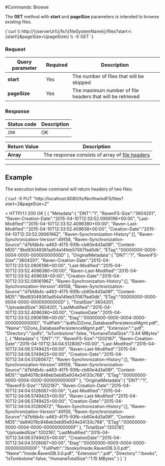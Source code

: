 
#Commands: Browse

The **GET** method with **start** and **pageSize** parameters is intended to browse existing files. 



<TabItem value="json" label="json">
<CodeBlock language="json">
{`curl \\
	http://\{serverUrl\}/fs/\{fileSystemName\}/files?start=\{start\}&pageSize=\{pageSize\}  \\
	-X GET
`}
</CodeBlock>
</TabItem>

### Request

| Query parameter | Required | Description |
| ------------- | -- | ---- |
| **start** | Yes | The number of files that will be skipped |
| **pageSize** | Yes | The maximum number of file headers that will be retrieved |

### Response

| Status code | Description |
| ----------- | - |
| `200` | OK |

| Return Value | Description |
| ------------- | ------------- |
| **Array** | The response consists of array of [file headers](../../../../../glossary/file-header.mdx) |

---

## Example

The execution below command will return headers of two files:

<TabItem value="json" label="json">
<CodeBlock language="json">
{`curl -X PUT "http://localhost:8080/fs/NorthwindFS/files?start=2&pageSize=2"

< HTTP/1.1 200 OK
[
    \{
        "Metadata":\{
            "DNT":"1",
            "RavenFS-Size":"3604201",
            "Raven-Creation-Date":"2015-04-10T12:33:52.0906196+00:00",
            "Last-Modified":"2015-04-10T12:33:52.4096380+00:00",
            "Raven-Last-Modified":"2015-04-10T12:33:52.409638+00:00",
            "Creation-Date":"2015-04-10T12:33:52.0906196Z",
            "Raven-Synchronization-History":[],
            "Raven-Synchronization-Version":49158,
            "Raven-Synchronization-Source":"d7bfdb4c-a463-4f75-93fb-cb60e4d3a08f",
            "Content-MD5":"8bd93049361ad54a14feb57067fad0db",
            "ETag":"00000000-0000-0004-0000-00000000000D"
        \},
        "OriginalMetadata":\{
            "DNT":"1",
            "RavenFS-Size":"3604201",
            "Raven-Creation-Date":"2015-04-10T12:33:52.0906196+00:00",
            "Last-Modified":"2015-04-10T12:33:52.4096380+00:00",
            "Raven-Last-Modified":"2015-04-10T12:33:52.409638+00:00",
            "Creation-Date":"2015-04-10T12:33:52.0906196Z",
            "Raven-Synchronization-History":[],
            "Raven-Synchronization-Version":49158,
            "Raven-Synchronization-Source":"d7bfdb4c-a463-4f75-93fb-cb60e4d3a08f",
            "Content-MD5":"8bd93049361ad54a14feb57067fad0db",
            "ETag":"00000000-0000-0004-0000-00000000000D"
        \},
        "TotalSize":3604201,
        "UploadedSize":3604201,
        "LastModified":"2015-04-10T12:33:52.4096380+00:00",
        "CreationDate":"2015-04-10T12:33:52.0906196+00:00",
        "Etag":"00000000-0000-0004-0000-00000000000D",
        "FullPath":"/pdfs/DZone_DatabasePersistenceMgmt.pdf",
        "Name":"DZone_DatabasePersistenceMgmt.pdf",
        "Extension":".pdf",
        "Directory":"/pdfs",
        "IsTombstone":false,
        "HumaneTotalSize":"3.44 MBytes"
    \},
    \{
        "Metadata":\{
            "DNT":"1",
            "RavenFS-Size":"1202187",
            "Raven-Creation-Date":"2015-04-10T12:34:04.5128067+00:00",
            "Last-Modified":"2015-04-10T12:34:06.5749425+00:00",
            "Raven-Last-Modified":"2015-04-10T12:34:06.5749425+00:00",
            "Creation-Date":"2015-04-10T12:34:04.5128067Z",
            "Raven-Synchronization-History":[],
            "Raven-Synchronization-Version":49159,
            "Raven-Synchronization-Source":"d7bfdb4c-a463-4f75-93fb-cb60e4d3a08f",
            "Content-MD5":"da94078c848eb5eb85e934e34133c768",
            "ETag":"00000000-0000-0004-0000-00000000000F"
        \},
        "OriginalMetadata":\{
            "DNT":"1",
            "RavenFS-Size":"1202187",
            "Raven-Creation-Date":"2015-04-10T12:34:04.5128067+00:00",
            "Last-Modified":"2015-04-10T12:34:06.5749425+00:00",
            "Raven-Last-Modified":"2015-04-10T12:34:06.5749425+00:00",
            "Creation-Date":"2015-04-10T12:34:04.5128067Z",
            "Raven-Synchronization-History":[],
            "Raven-Synchronization-Version":49159,
            "Raven-Synchronization-Source":"d7bfdb4c-a463-4f75-93fb-cb60e4d3a08f",
            "Content-MD5":"da94078c848eb5eb85e934e34133c768",
            "ETag":"00000000-0000-0004-0000-00000000000F"
        \},
        "TotalSize":1202187,
        "UploadedSize":1202187,
        "LastModified":"2015-04-10T12:34:06.5749425+00:00",
        "CreationDate":"2015-04-10T12:34:04.5128067+00:00",
        "Etag":"00000000-0000-0004-0000-00000000000F",
        "FullPath":"/books/Inside.RavenDB.3.0.pdf",
        "Name":"Inside.RavenDB.3.0.pdf",
        "Extension":".pdf",
        "Directory":"/books",
        "IsTombstone":false,
        "HumaneTotalSize":"1.15 MBytes"
    \}
]
`}
</CodeBlock>
</TabItem>

